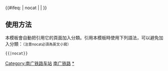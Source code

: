 {{鐵道路線|lua=1
| 模板名稱 = 南广铁路
| 名稱 = [[南广铁路]]
| 代表色 = #0033c9
| Logo = [[File:China Railways.svg|17px]]
| 背景顏色 = #FFFFFF
| 車站列表 = 广州南 ~ 佛山西 ~ 三水南 ~ 肇庆东 ~ 云浮东 ~ 南江口 ~ 郁南 ~ 梧州南 ~ 藤县 ~ 平南南 ~ 桂平 ~ 贵港 ~ 宾阳 ~ 南宁东 ~ 南宁
}}
<includeonly>{{#ifeq: {{{1}}} | nocat | <!--空--> | [[Category:南广铁路车站]] }}</includeonly><noinclude>

==使用方法==
本模板會自動把引用它的頁面加入分類。引用本模板時使用下列語法，可以避免加入分類：<small>（注意nocat必須為英文小寫）</small>
 <nowiki>{{</nowiki>{{PAGENAME}}<nowiki>|nocat}}</nowiki>
[[Category:中國鐵路路線模板|南广铁路]]
[[Category:南广铁路车站|*]]
</noinclude>